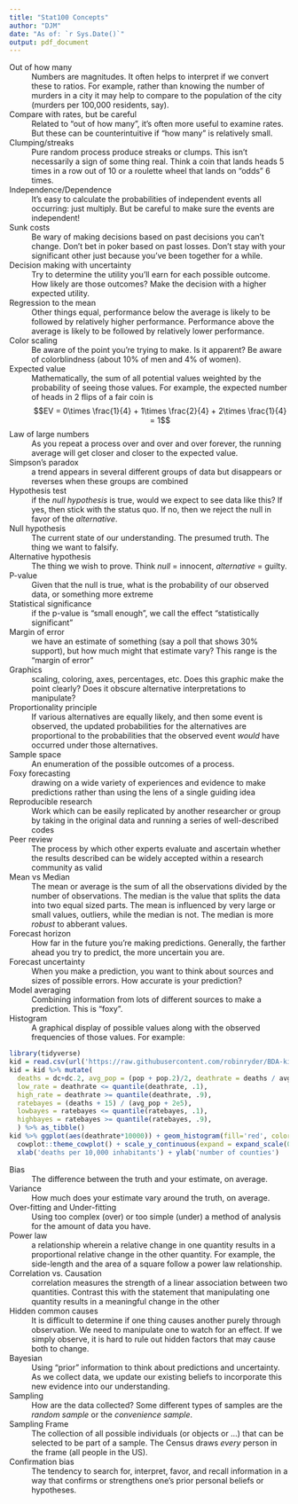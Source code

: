 ```yaml
---
title: "Stat100 Concepts"
author: "DJM"
date: "As of: `r Sys.Date()`"
output: pdf_document
---
```



Out of how many
: Numbers are magnitudes. It often helps to interpret if we convert these to ratios. For example, rather than knowing the number of murders in a city it may help to compare to the population of the city (murders per 100,000 residents, say).

Compare with rates, but be careful
: Related to "out of how many", it's often more useful to examine rates. But these can be counterintuitive if "how many" is relatively small.

Clumping/streaks
: Pure random process produce streaks or clumps. This isn't necessarily a sign of some thing real. Think a coin that lands heads 5 times in a row out of 10 or a roulette wheel that lands on "odds" 6 times.

Independence/Dependence
: It's easy to calculate the probabilities of independent events all occurring: just multiply. But be careful to make sure the events are independent!

Sunk costs
: Be wary of making decisions based on past decisions you can't change. Don't bet in poker based on past losses. Don't stay with your significant other just because you've been together for a while.

Decision making with uncertainty
: Try to determine the utility you'll earn for each possible outcome. How likely are those outcomes? Make the decision with a higher expected utility.

Regression to the mean
: Other things equal, performance below the average is likely to be followed by relatively higher performance. Performance above the average is likely to be followed by relatively lower performance.

Color scaling
: Be aware of the point you're trying to make. Is it apparent? Be aware of colorblindness (about 10% of men and 4% of women).

Expected value
: Mathematically, the sum of all potential values weighted by the probability of seeing those values. For example, the expected number of heads in 2 flips of a fair coin is
$$EV = 0\times \frac{1}{4} + 1\times \frac{2}{4} + 2\times \frac{1}{4} = 1$$

Law of large numbers
: As you repeat a process over and over and over forever, the running average will get closer and closer to the expected value.

Simpson's paradox
: a trend appears in several different groups of data but disappears or reverses when these groups are combined

Hypothesis test
: if the _null hypothesis_ is true, would we expect to see data like this? If yes, then stick with the status quo. If no, then we reject the null in favor of the _alternative_.

Null hypothesis
: The current state of our understanding. The presumed truth. The thing we want to falsify.

Alternative hypothesis
: The thing we wish to prove. Think _null_ $=$ innocent, _alternative_ $=$ guilty.

P-value
: Given that the null is true, what is the probability of our observed data, or something more extreme

Statistical significance
: if the p-value is "small enough", we call the effect "statistically significant"

Margin of error
: we have an estimate of something (say a poll that shows 30% support), but how much might that estimate vary? This range is the "margin of error"

Graphics
: scaling, coloring, axes, percentages, etc. Does this graphic make the point clearly? Does it obscure alternative interpretations to manipulate?

Proportionality principle
: If various alternatives are equally likely, and then some event is observed, the updated probabilities for the alternatives are proportional to the probabilities that the observed event _would_ have occurred under those alternatives.

Sample space
: An enumeration of the possible outcomes of a process.

Foxy forecasting
: drawing on a wide variety of experiences and evidence to make predictions rather than using the lens of a single guiding idea

Reproducible research
: Work which can be easily replicated by another researcher or group by taking in the original data and running a series of well-described codes

Peer review
: The process by which other experts evaluate and ascertain whether the results described can be widely accepted within a research community as valid

Mean vs Median
: The mean or average is the sum of all the observations divided by the number of observations. The median is the value that splits the data into two equal sized parts. The mean is influenced by very large or small values, outliers, while the median is not. The median is more _robust_ to abberant values.

Forecast horizon
: How far in the future you're making predictions. Generally, the farther ahead you try to predict, the more uncertain you are.

Forecast uncertainty
: When you make a prediction, you want to think about sources and sizes of possible errors. How accurate is your prediction?

Model averaging
: Combining information from lots of different sources to make a prediction. This is "foxy".

Histogram
: A graphical display of possible values along with the observed frequencies of those values. For example:

```r
library(tidyverse)
kid = read.csv(url('https://raw.githubusercontent.com/robinryder/BDA-kidney/master/KidneyCancerClean.csv'), skip=4)
kid = kid %>% mutate(
  deaths = dc+dc.2, avg_pop = (pop + pop.2)/2, deathrate = deaths / avg_pop,
  low_rate = deathrate <= quantile(deathrate, .1),
  high_rate = deathrate >= quantile(deathrate, .9),
  ratebayes = (deaths + 15) / (avg_pop + 2e5),
  lowbayes = ratebayes <= quantile(ratebayes, .1),
  highbayes = ratebayes >= quantile(ratebayes, .9),
  ) %>% as_tibble() 
kid %>% ggplot(aes(deathrate*10000)) + geom_histogram(fill='red', color='blue') +
  cowplot::theme_cowplot() + scale_y_continuous(expand = expand_scale(0)) +
  xlab('deaths per 10,000 inhabitants') + ylab('number of counties')
```

Bias
: The difference between the truth and your estimate, on average.

Variance
: How much does your estimate vary around the truth, on average.

Over-fitting and Under-fitting
: Using too complex (over) or too simple (under) a method of analysis for the amount of data you have.

Power law
: a relationship wherein a relative change in one quantity results in a proportional relative change in the other quantity. For example, the side-length and the area of a square follow a power law relationship.

Correlation vs. Causation
: correlation measures the strength of a linear association between two quantities. Contrast this with the statement that manipulating one quantity results in a meaningful change in the other

Hidden common causes
: It is difficult to determine if one thing causes another purely through observation. We need to manipulate one to watch for an effect. If we simply observe, it is hard to rule out hidden factors that may cause both to change.

Bayesian
: Using "prior" information to think about predictions and uncertainty. As we collect data, we update our existing beliefs to incorporate this new evidence into our understanding.

Sampling
: How are the data collected? Some different types of samples are the _random sample_ or the _convenience sample_.

Sampling Frame
: The collection of all possible individuals (or objects or ...) that can be selected to be part of a sample. The Census draws _every_ person in the frame (all people in the US).

Confirmation bias
: The tendency to search for, interpret, favor, and recall information in a way that confirms or strengthens one's prior personal beliefs or hypotheses.


